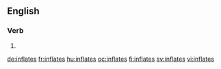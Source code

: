 ==English==

===Verb===
{{head|en}}

# {{en-third-person singular of|inflate}}

[[de:inflates]]
[[fr:inflates]]
[[hu:inflates]]
[[oc:inflates]]
[[fi:inflates]]
[[sv:inflates]]
[[vi:inflates]]